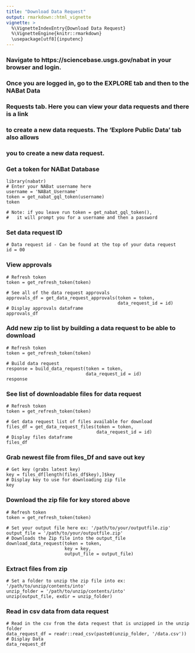 ```yaml
---
title: "Download Data Request"
output: rmarkdown::html_vignette
vignette: >
  %\VignetteIndexEntry{Download Data Request}
  %\VignetteEngine{knitr::rmarkdown}
  \usepackage[utf8]{inputenc}
---
```


### Navigate to https://sciencebase.usgs.gov/nabat in your browser and login.  
### Once you are logged in, go to the EXPLORE tab and then to the NABat Data
### Requests tab.  Here you can view your data requests and there is a link
### to create a new data requests. The 'Explore Public Data' tab also allows
### you to create a new data request.


### Get a token for NABat Database
```
library(nabatr)
# Enter your NABat username here
username = 'NABat_Username'
token = get_nabat_gql_token(username)
token

# Note: if you leave run token = get_nabat_gql_token(),
#   it will prompt you for a username and then a password
```

### Set data request ID
```
# Data request id - Can be found at the top of your data request
id = 00
```

### View approvals 
```
# Refresh token
token = get_refresh_token(token)

# See all of the data request approvals
approvals_df = get_data_request_approvals(token = token, 
                                          data_request_id = id)
# Display approvals dataframe
approvals_df
```

### Add new zip to list by building a data request to be able to download
```
# Refresh token
token = get_refresh_token(token)

# Build data request
response = build_data_request(token = token, 
                              data_request_id = id)
response
```

### See list of downloadable files for data request
```
# Refresh token
token = get_refresh_token(token)

# Get data request list of files available for download
files_df = get_data_request_files(token = token, 
                                  data_request_id = id)
# Display files dataframe
files_df
```

### Grab newest file from files_Df and save out key
```
# Get key (grabs latest key)
key = files_df[length(files_df$key),]$key
# Display key to use for downloading zip file
key
```

### Download the zip file for key stored above
```
# Refresh token
token = get_refresh_token(token)

# Set your output file here ex: '/path/to/your/outputfile.zip'
output_file = '/path/to/your/outputfile.zip'
# Downloads the Zip file into the output_file
download_data_request(token = token, 
                      key = key,
                      output_file = output_file)
```

### Extract files from zip
```
# Set a folder to unzip the zip file into ex: '/path/to/unzip/contents/into'
unzip_folder = '/path/to/unzip/contents/into'
unzip(output_file, exdir = unzip_folder)
```

### Read in csv data from data request
```
# Read in the csv from the data request that is unzipped in the unzip folder
data_request_df = readr::read_csv(paste0(unzip_folder, '/data.csv'))
# Display Data
data_request_df
```


